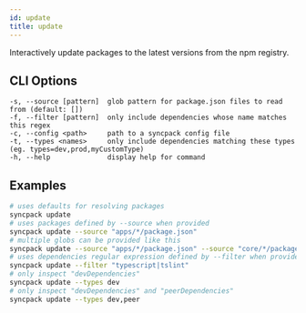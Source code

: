 ```yaml
---
id: update
title: update
---
```


Interactively update packages to the latest versions from the npm registry.

## CLI Options

```
-s, --source [pattern]  glob pattern for package.json files to read from (default: [])
-f, --filter [pattern]  only include dependencies whose name matches this regex
-c, --config <path>     path to a syncpack config file
-t, --types <names>     only include dependencies matching these types (eg. types=dev,prod,myCustomType)
-h, --help              display help for command
```

## Examples

```bash
# uses defaults for resolving packages
syncpack update
# uses packages defined by --source when provided
syncpack update --source "apps/*/package.json"
# multiple globs can be provided like this
syncpack update --source "apps/*/package.json" --source "core/*/package.json"
# uses dependencies regular expression defined by --filter when provided
syncpack update --filter "typescript|tslint"
# only inspect "devDependencies"
syncpack update --types dev
# only inspect "devDependencies" and "peerDependencies"
syncpack update --types dev,peer
```
